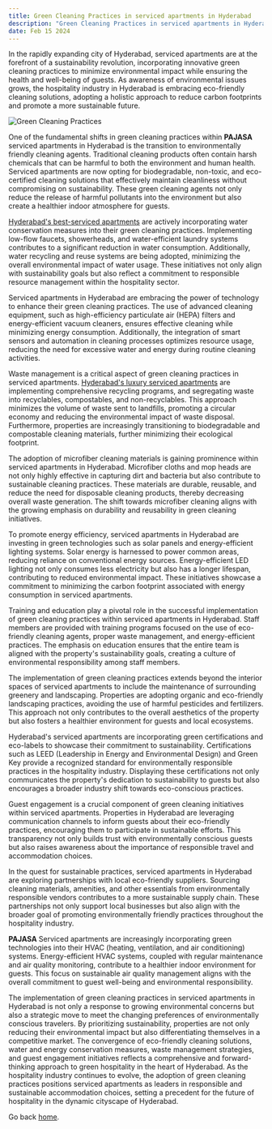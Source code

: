 ```yaml
---
title: Green Cleaning Practices in serviced apartments in Hyderabad
description: "Green Cleaning Practices in serviced apartments in Hyderabad"
date: Feb 15 2024
---
```


In the rapidly expanding city of Hyderabad, serviced apartments are at the forefront of a sustainability revolution, incorporating innovative green cleaning practices to minimize environmental impact while ensuring the health and well-being of guests. As awareness of environmental issues grows, the hospitality industry in Hyderabad is embracing eco-friendly cleaning solutions, adopting a holistic approach to reduce carbon footprints and promote a more sustainable future.

![Green Cleaning Practices](/images/green-city-post-1.png)

One of the fundamental shifts in green cleaning practices within **PAJASA** serviced apartments in Hyderabad is the transition to environmentally friendly cleaning agents. Traditional cleaning products often contain harsh chemicals that can be harmful to both the environment and human health. Serviced apartments are now opting for biodegradable, non-toxic, and eco-certified cleaning solutions that effectively maintain cleanliness without compromising on sustainability. These green cleaning agents not only reduce the release of harmful pollutants into the environment but also create a healthier indoor atmosphere for guests.
 
[Hyderabad's best-serviced apartments](https://www.pajasaapartments.com/in/hyderabad/hi-tech-city/) are actively incorporating water conservation measures into their green cleaning practices. Implementing low-flow faucets, showerheads, and water-efficient laundry systems contributes to a significant reduction in water consumption. Additionally, water recycling and reuse systems are being adopted, minimizing the overall environmental impact of water usage. These initiatives not only align with sustainability goals but also reflect a commitment to responsible resource management within the hospitality sector.
 
Serviced apartments in Hyderabad are embracing the power of technology to enhance their green cleaning practices. The use of advanced cleaning equipment, such as high-efficiency particulate air (HEPA) filters and energy-efficient vacuum cleaners, ensures effective cleaning while minimizing energy consumption. Additionally, the integration of smart sensors and automation in cleaning processes optimizes resource usage, reducing the need for excessive water and energy during routine cleaning activities.
 
Waste management is a critical aspect of green cleaning practices in serviced apartments. [Hyderabad's luxury serviced apartments](https://www.pajasaapartments.com/in/hyderabad/hitec-city/) are implementing comprehensive recycling programs, and segregating waste into recyclables, compostables, and non-recyclables. This approach minimizes the volume of waste sent to landfills, promoting a circular economy and reducing the environmental impact of waste disposal. Furthermore, properties are increasingly transitioning to biodegradable and compostable cleaning materials, further minimizing their ecological footprint.
 
The adoption of microfiber cleaning materials is gaining prominence within serviced apartments in Hyderabad. Microfiber cloths and mop heads are not only highly effective in capturing dirt and bacteria but also contribute to sustainable cleaning practices. These materials are durable, reusable, and reduce the need for disposable cleaning products, thereby decreasing overall waste generation. The shift towards microfiber cleaning aligns with the growing emphasis on durability and reusability in green cleaning initiatives.
 
To promote energy efficiency, serviced apartments in Hyderabad are investing in green technologies such as solar panels and energy-efficient lighting systems. Solar energy is harnessed to power common areas, reducing reliance on conventional energy sources. Energy-efficient LED lighting not only consumes less electricity but also has a longer lifespan, contributing to reduced environmental impact. These initiatives showcase a commitment to minimizing the carbon footprint associated with energy consumption in serviced apartments.
 
Training and education play a pivotal role in the successful implementation of green cleaning practices within serviced apartments in Hyderabad. Staff members are provided with training programs focused on the use of eco-friendly cleaning agents, proper waste management, and energy-efficient practices. The emphasis on education ensures that the entire team is aligned with the property's sustainability goals, creating a culture of environmental responsibility among staff members.
 
The implementation of green cleaning practices extends beyond the interior spaces of serviced apartments to include the maintenance of surrounding greenery and landscaping. Properties are adopting organic and eco-friendly landscaping practices, avoiding the use of harmful pesticides and fertilizers. This approach not only contributes to the overall aesthetics of the property but also fosters a healthier environment for guests and local ecosystems.
 
Hyderabad's serviced apartments are incorporating green certifications and eco-labels to showcase their commitment to sustainability. Certifications such as LEED (Leadership in Energy and Environmental Design) and Green Key provide a recognized standard for environmentally responsible practices in the hospitality industry. Displaying these certifications not only communicates the property's dedication to sustainability to guests but also encourages a broader industry shift towards eco-conscious practices.
 
Guest engagement is a crucial component of green cleaning initiatives within serviced apartments. Properties in Hyderabad are leveraging communication channels to inform guests about their eco-friendly practices, encouraging them to participate in sustainable efforts. This transparency not only builds trust with environmentally conscious guests but also raises awareness about the importance of responsible travel and accommodation choices.
 
In the quest for sustainable practices, serviced apartments in Hyderabad are exploring partnerships with local eco-friendly suppliers. Sourcing cleaning materials, amenities, and other essentials from environmentally responsible vendors contributes to a more sustainable supply chain. These partnerships not only support local businesses but also align with the broader goal of promoting environmentally friendly practices throughout the hospitality industry.
 
**PAJASA** Serviced apartments are increasingly incorporating green technologies into their HVAC (heating, ventilation, and air conditioning) systems. Energy-efficient HVAC systems, coupled with regular maintenance and air quality monitoring, contribute to a healthier indoor environment for guests. This focus on sustainable air quality management aligns with the overall commitment to guest well-being and environmental responsibility.
 
The implementation of green cleaning practices in serviced apartments in Hyderabad is not only a response to growing environmental concerns but also a strategic move to meet the changing preferences of environmentally conscious travelers. By prioritizing sustainability, properties are not only reducing their environmental impact but also differentiating themselves in a competitive market. The convergence of eco-friendly cleaning solutions, water and energy conservation measures, waste management strategies, and guest engagement initiatives reflects a comprehensive and forward-thinking approach to green hospitality in the heart of Hyderabad. As the hospitality industry continues to evolve, the adoption of green cleaning practices positions serviced apartments as leaders in responsible and sustainable accommodation choices, setting a precedent for the future of hospitality in the dynamic cityscape of Hyderabad.

Go back [home](/).
